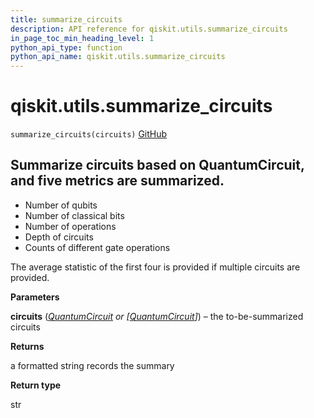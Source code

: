 ```yaml
---
title: summarize_circuits
description: API reference for qiskit.utils.summarize_circuits
in_page_toc_min_heading_level: 1
python_api_type: function
python_api_name: qiskit.utils.summarize_circuits
---
```


# qiskit.utils.summarize\_circuits

<span id="qiskit.utils.summarize_circuits" />

`summarize_circuits(circuits)` [GitHub](https://github.com/qiskit/qiskit/tree/stable/0.22/qiskit/utils/circuit_utils.py "view source code")

## Summarize circuits based on QuantumCircuit, and five metrics are summarized.

*   Number of qubits
*   Number of classical bits
*   Number of operations
*   Depth of circuits
*   Counts of different gate operations

The average statistic of the first four is provided if multiple circuits are provided.

**Parameters**

**circuits** ([*QuantumCircuit*](qiskit.circuit.QuantumCircuit "qiskit.circuit.QuantumCircuit") *or \[*[*QuantumCircuit*](qiskit.circuit.QuantumCircuit "qiskit.circuit.QuantumCircuit")*]*) – the to-be-summarized circuits

**Returns**

a formatted string records the summary

**Return type**

str

